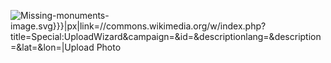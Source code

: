 [[File:{{{image|Missing-monuments-image.svg}}}|{{{size|60}}}px|link=//commons.wikimedia.org/w/index.php?title=Special:UploadWizard&campaign={{{campaign|}}}&id={{urlencode:{{{id|}}}}}&descriptionlang={{{descriptionlang|en}}}&description={{urlencode:{{{description|}}}}}&lat={{{lat|}}}&lon={{{lon|}}}|Upload Photo]]<noinclude>{{documentation}}</noinclude>